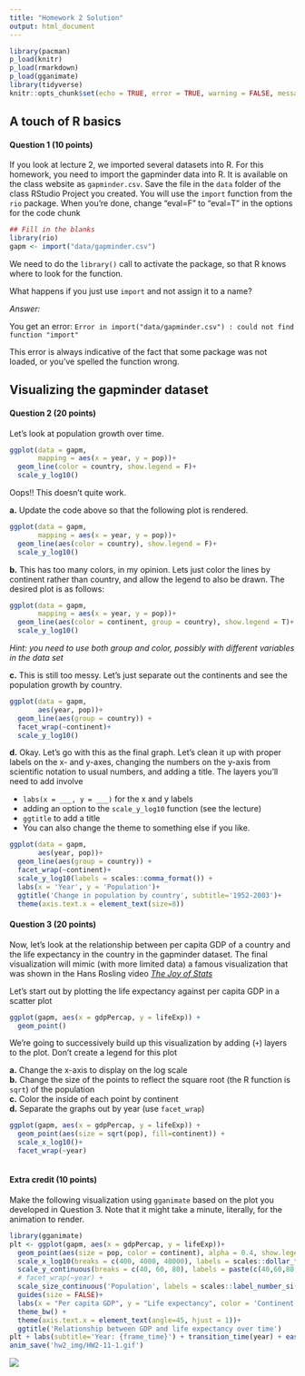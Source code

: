 ```yaml
---
title: "Homework 2 Solution"
output: html_document
---
```


```r
library(pacman)
p_load(knitr)
p_load(rmarkdown)
p_load(gganimate)
library(tidyverse)
knitr::opts_chunk$set(echo = TRUE, error = TRUE, warning = FALSE, message = F)

```

## A touch of R basics

#### Question 1 (10 points)

If you look at lecture 2, we imported several datasets into R. For this homework,
you need to import the gapminder data into R. It is available on the class website as `gapminder.csv`. Save the file in the `data` folder of the class RStudio Project you created.  You will use the `import` function from the `rio` package. When you're done, change "eval=F" to "eval=T" in the options for the code chunk

```r
## Fill in the blanks
library(rio)
gapm <- import("data/gapminder.csv")
```

We need to do the `library()` call to activate the package, so that R knows where to look for the function. 

What happens if you just use `import` and not assign it to a name?

*Answer:*

You get an error: `Error in import("data/gapminder.csv") : could not find function "import"`

This error is always indicative of the fact that some package was not loaded, or you've spelled the function wrong.

## Visualizing the gapminder dataset

#### Question 2 (20 points)

Let's look at population growth over time. 

```r
ggplot(data = gapm,
       mapping = aes(x = year, y = pop))+
  geom_line(color = country, show.legend = F)+
  scale_y_log10()
```

Oops!! This doesn't quite work. 

**a.** Update the code above so that the following plot is rendered.

```r
ggplot(data = gapm,
       mapping = aes(x = year, y = pop))+
  geom_line(aes(color = country), show.legend = F)+
  scale_y_log10()

```

**b.** This has too many colors, in my opinion. Lets just color the lines by continent rather than country, and allow the legend to also be drawn. The desired plot is as follows:

```r
ggplot(data = gapm,
       mapping = aes(x = year, y = pop))+
  geom_line(aes(color = continent, group = country), show.legend = T)+
  scale_y_log10()


```

_Hint: you need to use both group and color, possibly with different variables in the data set_


**c.** This is still too messy. Let's just separate out the continents and see the population growth by country.
```r
ggplot(data = gapm, 
       aes(year, pop))+
  geom_line(aes(group = country)) + 
  facet_wrap(~continent)+
  scale_y_log10()
```

**d.** Okay. Let's go with this as the final graph. Let's clean it up with proper
labels on the x- and y-axes, changing the numbers on the y-axis from scientific notation to usual numbers, and adding a title. The layers you'll need to add involve

- `labs(x = ___, y = ___)` for the x and y labels
- adding an option to the `scale_y_log10` function (see the lecture)
- `ggtitle` to add a title
- You can also change the theme to something else if you like. 

```r
ggplot(data = gapm, 
       aes(year, pop))+
  geom_line(aes(group = country)) + 
  facet_wrap(~continent)+
  scale_y_log10(labels = scales::comma_format()) +
  labs(x = 'Year', y = 'Population')+
  ggtitle('Change in population by country', subtitle='1952-2003')+
  theme(axis.text.x = element_text(size=8))


```

#### Question 3 (20 points)

Now, let's look at the relationship between per capita GDP of a country and
the life expectancy in the country in the gapminder dataset. The final visualization will mimic (with more limited data) a famous visualization that was shown in the Hans Rosling video *[The Joy of Stats](https://www.youtube.com/watch?v=jbkSRLYSojo)*  

Let's start out by plotting the life expectancy against per capita GDP in a scatter plot

```r
ggplot(gapm, aes(x = gdpPercap, y = lifeExp)) + 
  geom_point()
```

We're going to successively build up this visualization by adding (`+`) layers to the plot. Don't create a legend for this plot

**a.** Change the x-axis to display on the log scale  
**b.** Change the size of the points to reflect the square root (the R function is `sqrt`) of the population  
**c.** Color the inside of each point by continent  
**d.** Separate the graphs out by year (use `facet_wrap`)


```r
ggplot(gapm, aes(x = gdpPercap, y = lifeExp)) + 
  geom_point(aes(size = sqrt(pop), fill=continent)) +
  scale_x_log10()+
  facet_wrap(~year)
  


```

#### Extra credit (10 points)

Make the following visualization using `gganimate` based on the plot you developed in Question 3. Note that it might take a minute, literally, for the animation to render. 

```r

library(gganimate)
plt <- ggplot(gapm, aes(x = gdpPercap, y = lifeExp))+
  geom_point(aes(size = pop, color = continent), alpha = 0.4, show.legend=T)+
  scale_x_log10(breaks = c(400, 4000, 40000), labels = scales::dollar_format()) + 
  scale_y_continuous(breaks = c(40, 60, 80), labels = paste(c(40,60,80), 'years'))+
  # facet_wrap(~year) +
  scale_size_continuous('Population', labels = scales::label_number_si(accuracy = 0.1))+
  guides(size = FALSE)+
  labs(x = "Per capita GDP", y = "Life expectancy", color = 'Continent')+
  theme_bw() + 
  theme(axis.text.x = element_text(angle=45, hjust = 1))+
  ggtitle('Relationship between GDP and life expectancy over time')
plt + labs(subtitle='Year: {frame_time}') + transition_time(year) + ease_aes('linear')
anim_save('hw2_img/HW2-11-1.gif')

```

![](hw2_img/HW2-11-1.gif)
